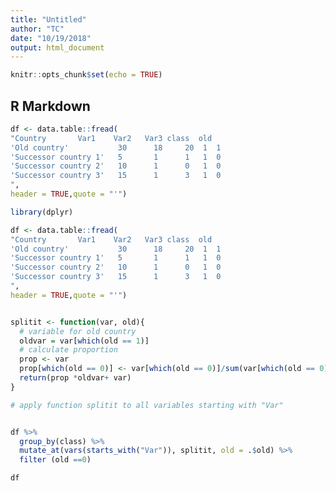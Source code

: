```yaml
---
title: "Untitled"
author: "TC"
date: "10/19/2018"
output: html_document
---
```


```r
knitr::opts_chunk$set(echo = TRUE)
```

## R Markdown


```r
df <- data.table::fread( 
"Country       Var1    Var2   Var3 class  old 
'Old country'           30      18     20  1  1    
'Successor country 1'   5       1      1   1  0
'Successor country 2'   10      1      0   1  0
'Successor country 3'   15      1      3   1  0
",
header = TRUE,quote = "'")
```

```r

library(dplyr)

df <- data.table::fread( 
"Country       Var1    Var2   Var3 class  old 
'Old country'           30      18     20  1  1    
'Successor country 1'   5       1      1   1  0
'Successor country 2'   10      1      0   1  0
'Successor country 3'   15      1      3   1  0
",
header = TRUE,quote = "'")


splitit <- function(var, old){
  # variable for old country
  oldvar = var[which(old == 1)]
  # calculate proportion
  prop <- var
  prop[which(old == 0)] <- var[which(old == 0)]/sum(var[which(old == 0)]) 
  return(prop *oldvar+ var)
}

# apply function splitit to all variables starting with "Var"


df %>%
  group_by(class) %>%
  mutate_at(vars(starts_with("Var")), splitit, old = .$old) %>%
  filter (old ==0)

df

  
```

